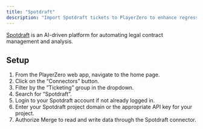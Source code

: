 ```yaml
---
title: "Spotdraft"
description: "Import Spotdraft tickets to PlayerZero to enhance regression detection and more."
---
```


[Spotdraft](https://www.spotdraft.com/) is an AI-driven platform for automating legal contract management and analysis.

<Snippet file="pm-connector.mdx" />

<Snippet file="ticketing-permissions.mdx" />

## Setup
1. From the PlayerZero web app, navigate to the home page.
2. Click on the “Connectors” button.
3. Filter by the ”Ticketing” group in the dropdown.
4. Search for “Spotdraft”.
5. Login to your Spotdraft account if not already logged in.
6. Enter your Spotdraft project domain or the appropriate API key for your project.
7. Authorize Merge to read and write data through the Spotdraft connector.
